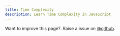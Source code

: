 ```yaml
---
title: Time Complexity
description: Learn Time Complexity in JavaScript
---
```


<Callout>

Want to improve this page?. Raise a issue on [@github](https://github.com/FrontendFreaks/Official-Website).
</Callout>